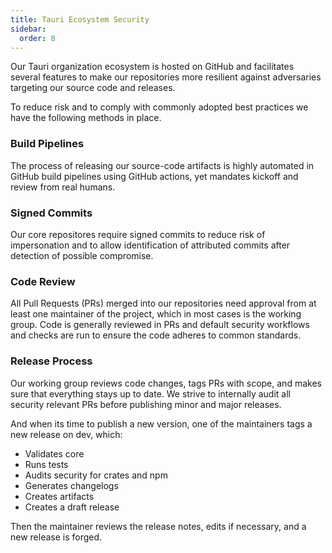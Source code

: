 ```yaml
---
title: Tauri Ecosystem Security
sidebar:
  order: 8
---
```


Our Tauri organization ecosystem is hosted on GitHub and facilitates several
features to make our repositories more resilient against adversaries targeting
our source code and releases.

To reduce risk and to comply with commonly adopted best practices we have the following methods
in place.

### Build Pipelines

The process of releasing our source-code artifacts is highly automated
in GitHub build pipelines using GitHub actions, yet mandates kickoff and review from real humans.

### Signed Commits

Our core repositores require signed commits to reduce risk of impersonation and
to allow identification of attributed commits after detection of possible compromise.

### Code Review

All Pull Requests (PRs) merged into our repositories need approval from at least one maintainer of the
project, which in most cases is the working group.
Code is generally reviewed in PRs and default security workflows and checks are run to ensure
the code adheres to common standards.

### Release Process

Our working group reviews code changes, tags PRs with scope, and makes sure that everything stays up to date.
We strive to internally audit all security relevant PRs before publishing minor and major releases.

And when its time to publish a new version, one of the maintainers tags a new release on dev, which:

- Validates core
- Runs tests
- Audits security for crates and npm
- Generates changelogs
- Creates artifacts
- Creates a draft release

Then the maintainer reviews the release notes, edits if necessary, and a new release is forged.

